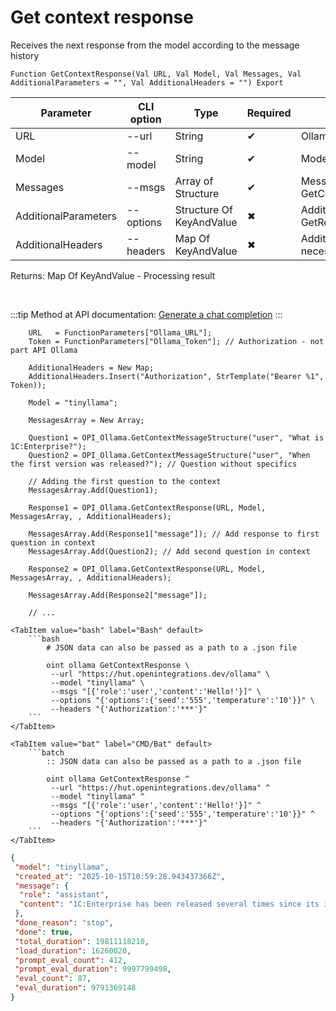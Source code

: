 ﻿---
sidebar_position: 3
description: Get context response and other functions to work with Ollama in the Open Integration Package, a free open-source integration library for 1C:Enterprise 8, OneScript and CLI
keywords: [1C, 1С, 1С:Enterprise, 1С:Enterprise 8.3, API, Integration, Services, Exchange, OneScript, CLI, Ollama]
---


# Get context response
 Receives the next response from the model according to the message history



`Function GetContextResponse(Val URL, Val Model, Val Messages, Val AdditionalParameters = "", Val AdditionalHeaders = "") Export`

  | Parameter | CLI option | Type | Required | Description |
  |-|-|-|-|-|
  | URL | --url | String | &#x2714; | Ollama server URL |
  | Model | --model | String | &#x2714; | Models name |
  | Messages | --msgs | Array of Structure | &#x2714; | Messages log. See GetContextMessageStructure |
  | AdditionalParameters | --options | Structure Of KeyAndValue | &#x2716; | Additional parameters. See GetRequestParametersStructure |
  | AdditionalHeaders | --headers | Map Of KeyAndValue | &#x2716; | Additional request headers, if necessary |

  
  Returns:  Map Of KeyAndValue - Processing result

<br/>

:::tip
Method at API documentation: [Generate a chat completion](https://github.com/ollama/ollama/blob/main/docs/api.md#generate-a-chat-completion)
:::
<br/>


```bsl title="1C:Enterprise/OneScript code example"
    URL   = FunctionParameters["Ollama_URL"];
    Token = FunctionParameters["Ollama_Token"]; // Authorization - not part API Ollama

    AdditionalHeaders = New Map;
    AdditionalHeaders.Insert("Authorization", StrTemplate("Bearer %1", Token));

    Model = "tinyllama";

    MessagesArray = New Array;

    Question1 = OPI_Ollama.GetContextMessageStructure("user", "What is 1C:Enterprise?");
    Question2 = OPI_Ollama.GetContextMessageStructure("user", "When the first version was released?"); // Question without specifics

    // Adding the first question to the context
    MessagesArray.Add(Question1);

    Response1 = OPI_Ollama.GetContextResponse(URL, Model, MessagesArray, , AdditionalHeaders);

    MessagesArray.Add(Response1["message"]); // Add response to first question in context
    MessagesArray.Add(Question2); // Add second question in context

    Response2 = OPI_Ollama.GetContextResponse(URL, Model, MessagesArray, , AdditionalHeaders);

    MessagesArray.Add(Response2["message"]);

    // ...
```
 

 <Tabs>
  
    <TabItem value="bash" label="Bash" default>
        ```bash
            # JSON data can also be passed as a path to a .json file
            
            oint ollama GetContextResponse \
             --url "https://hut.openintegrations.dev/ollama" \
             --model "tinyllama" \
             --msgs "[{'role':'user','content':'Hello!'}]" \
             --options "{'options':{'seed':'555','temperature':'10'}}" \
             --headers "{'Authorization':'***'}"
        ```
    </TabItem>
  
    <TabItem value="bat" label="CMD/Bat" default>
        ```batch
            :: JSON data can also be passed as a path to a .json file
            
            oint ollama GetContextResponse ^
             --url "https://hut.openintegrations.dev/ollama" ^
             --model "tinyllama" ^
             --msgs "[{'role':'user','content':'Hello!'}]" ^
             --options "{'options':{'seed':'555','temperature':'10'}}" ^
             --headers "{'Authorization':'***'}"
        ```
    </TabItem>
</Tabs>


```json title="Result"
{
 "model": "tinyllama",
 "created_at": "2025-10-15T10:59:28.943437366Z",
 "message": {
  "role": "assistant",
  "content": "1C:Enterprise has been released several times since its initial launch in 1997. The current version is called 1C:2021, and it was released in November 2020. However, the exact release date of each version may vary depending on various factors such as technical improvements, customer feedback, and the availability of licenses from the original developer 1C Company."
 },
 "done_reason": "stop",
 "done": true,
 "total_duration": 19811118210,
 "load_duration": 16260020,
 "prompt_eval_count": 412,
 "prompt_eval_duration": 9997799498,
 "eval_count": 87,
 "eval_duration": 9791369148
}
```

